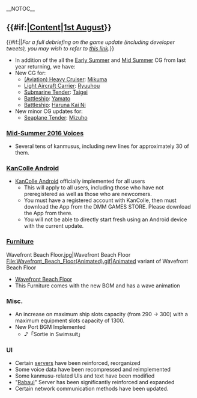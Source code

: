 __NOTOC__
== {{#if:{{{thread|}}}|[[Partials/Updates/2016_August_1st/Content|Content]]|[[Thread:458333|1st August]]}} ==
{{#if:{{{thread|}}}||''For a full debriefing on the game update (including developer tweets), you may wish to refer to [[Partials/Updates/2016_August_1st|this link]].''}}

{{SeasonalGallery|slideshow=true|Mizuho/Summer|Mikuma/Summer|Ryuuhou/Summer|Taigei/Summer|Yamato/Summer|Haruna/Kai Ni Summer}}
* In addition of the all the [[Seasonal/Early_Summer_2015|Early Summer]] and [[Seasonal/Mid-Summer_2015|Mid Summer]] CG from last year returning, we have:
* New CG for:
** [[EliteCAV|(Aviation) Heavy Cruiser]]: [[Mikuma]]
** [[EliteCVL|Light Aircraft Carrier]]: [[Ryuuhou]]
** [[Auxiliary Ships|Submarine Tender]]: [[Taigei]]
** [[EliteBB|Battleship]]: [[Yamato]]
** [[EliteBB|Battleship]]: [[Haruna#Second Upgrade|Haruna Kai Ni]]
* New minor CG updates for:
** [[EliteAV|Seaplane Tender]]: [[Mizuho]]
{{clear}}

=== [[Seasonal/Mid-Summer 2016|Mid-Summer 2016 Voices]] ===
* Several tens of kanmusus, including new lines for approximately 30 of them.

=== [[KanColle Android]] ===
* [[KanColle Android]] officially implemented for all users
** This will apply to all users, including those who have not preregistered as well as those who are newcomers.
** You must have a registered account with KanColle, then must download the App from the DMM GAMES STORE. Please download the App from there.
** You will not be able to directly start fresh using an Android device with the current update.

=== [[Furniture]] ===
<gallery type="slideshow" widths="300" hideaddbutton="true">
Wavefront Beach Floor.jpg|Wavefront Beach Floor {{new}}
File:Wavefront_Beach_Floor(Animated).gif|Animated variant of Wavefront Beach Floor
</gallery>
* [[Furniture/Desk#Wavefront Beach Floor|Wavefront Beach Floor]] {{new}}
* This Furniture comes with the new BGM and has a wave animation
{{clear}}

=== Misc. ===
* An increase on maximum ship slots capacity (from 290 → 300) with a maximum equipment slots capacity of 1300.
* New Port BGM Implemented
** ♪「Sortie in Swimsuit」

=== UI ===
* Certain [[Servers|servers]] have been reinforced, reorganized
* Some voice data have been recompressed and reimplemented
* Some kanmusu-related UIs and text have been modified
* "[[:Category:Rabauru|Rabaul]]" Server has been significantly reinforced and expanded
* Certain network communication methods have been updated.